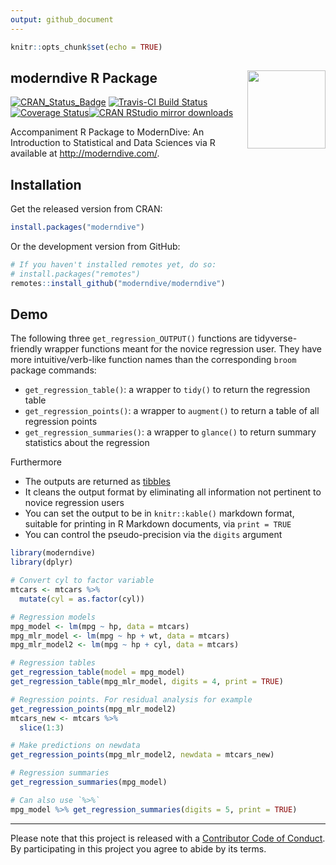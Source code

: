 ```yaml
---
output: github_document
---
```


```r
knitr::opts_chunk$set(echo = TRUE)
```

## moderndive R Package <img src="https://github.com/moderndive/moderndive/blob/master/images/hex_blue_text.png?raw=true" align="right" width=125 />

[![CRAN_Status_Badge](http://www.r-pkg.org/badges/version/moderndive)](https://cran.r-project.org/package=moderndive) [![Travis-CI Build Status](https://travis-ci.org/moderndive/moderndive.svg?branch=master)](https://travis-ci.org/moderndive/moderndive) [![Coverage Status](https://img.shields.io/codecov/c/github/moderndive/moderndive/master.svg)](https://codecov.io/github/moderndive/moderndive?branch=master)[![CRAN RStudio mirror downloads](http://cranlogs.r-pkg.org/badges/moderndive)](http://www.r-pkg.org/pkg/moderndive)


Accompaniment R Package to ModernDive: An Introduction to Statistical and Data Sciences via R available at <http://moderndive.com/>.


## Installation

Get the released version from CRAN:

```r
install.packages("moderndive")
```

Or the development version from GitHub:

```r
# If you haven't installed remotes yet, do so:
# install.packages("remotes")
remotes::install_github("moderndive/moderndive")
```


## Demo

The following three `get_regression_OUTPUT()` functions are tidyverse-friendly
wrapper functions meant for the novice regression user. They have more intuitive/verb-like
function names than the corresponding `broom` package commands:


* `get_regression_table()`: a wrapper to `tidy()` to return the regression table
* `get_regression_points()`: a wrapper to `augment()` to return a table of all regression points
* `get_regression_summaries()`: a wrapper to `glance()` to return summary statistics about the regression

Furthermore 

* The outputs are returned as [tibbles](https://blog.rstudio.com/2016/03/24/tibble-1-0-0/)
* It cleans the output format by eliminating all information not pertinent to novice regression users
* You can set the output to be in `knitr::kable()` markdown format, suitable for printing in R Markdown
documents, via `print = TRUE`
* You can control the pseudo-precision via the `digits` argument

```r
library(moderndive)
library(dplyr)
```

```r
# Convert cyl to factor variable
mtcars <- mtcars %>% 
  mutate(cyl = as.factor(cyl))

# Regression models
mpg_model <- lm(mpg ~ hp, data = mtcars)
mpg_mlr_model <- lm(mpg ~ hp + wt, data = mtcars)
mpg_mlr_model2 <- lm(mpg ~ hp + cyl, data = mtcars)

# Regression tables
get_regression_table(model = mpg_model)
get_regression_table(mpg_mlr_model, digits = 4, print = TRUE)

# Regression points. For residual analysis for example
get_regression_points(mpg_mlr_model2)
mtcars_new <- mtcars %>% 
  slice(1:3)

# Make predictions on newdata
get_regression_points(mpg_mlr_model2, newdata = mtcars_new)

# Regression summaries
get_regression_summaries(mpg_model)

# Can also use `%>%`
mpg_model %>% get_regression_summaries(digits = 5, print = TRUE)
```

***

Please note that this project is released with a [Contributor Code of Conduct](CONDUCT.md). By participating in this project you agree to abide by its terms.
